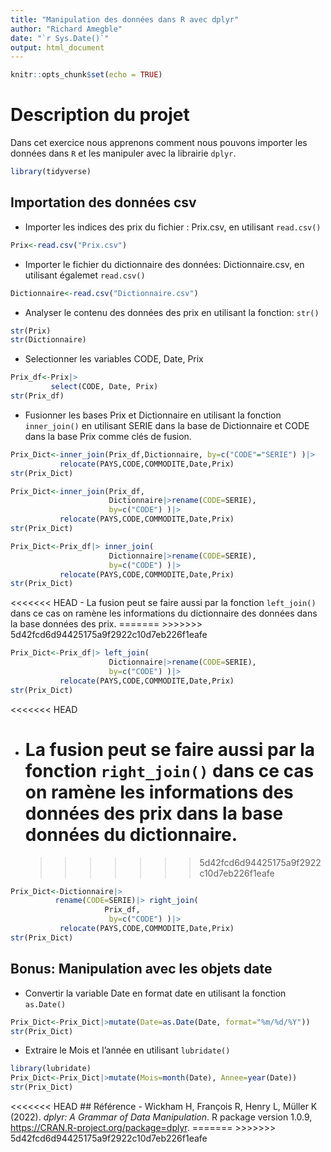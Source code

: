 ```yaml
---
title: "Manipulation des données dans R avec dplyr"
author: "Richard Amegble"
date: "`r Sys.Date()`"
output: html_document
---
```


```r
knitr::opts_chunk$set(echo = TRUE)
```

# Description du projet
Dans cet exercice nous apprenons comment nous pouvons importer les données dans `R` et les manipuler avec la librairie `dplyr`.


```r
library(tidyverse)

```

## Importation des données csv
- Importer les indices des prix du fichier : Prix.csv, en utilisant `read.csv()`
```r
Prix<-read.csv("Prix.csv")
```

- Importer le fichier du dictionnaire des données: Dictionnaire.csv, en utilisant égalemet `read.csv()`

```r
Dictionnaire<-read.csv("Dictionnaire.csv")
```

- Analyser le contenu des données des prix en utilisant la fonction: `str()`

```r
str(Prix)
str(Dictionnaire)
```

- Selectionner les variables  CODE, Date, Prix

```r
Prix_df<-Prix|>
         select(CODE, Date, Prix)
str(Prix_df)
```

- Fusionner les bases Prix et Dictionnaire en utilisant la fonction `inner_join()` en utilisant SERIE dans la base de Dictionnaire et CODE dans la base Prix comme clés de fusion.  

```r
Prix_Dict<-inner_join(Prix_df,Dictionnaire, by=c("CODE"="SERIE") )|>
           relocate(PAYS,CODE,COMMODITE,Date,Prix)
str(Prix_Dict)
```

```r
Prix_Dict<-inner_join(Prix_df,
                      Dictionnaire|>rename(CODE=SERIE), 
                      by=c("CODE") )|>
           relocate(PAYS,CODE,COMMODITE,Date,Prix)
str(Prix_Dict)
```

```r
Prix_Dict<-Prix_df|> inner_join(
                      Dictionnaire|>rename(CODE=SERIE), 
                      by=c("CODE") )|>
           relocate(PAYS,CODE,COMMODITE,Date,Prix)
str(Prix_Dict)
```

<<<<<<< HEAD
- La fusion peut se faire aussi par la fonction `left_join()` dans ce cas on ramène les informations du dictionnaire des données dans la base données des prix.
=======
>>>>>>> 5d42fcd6d94425175a9f2922c10d7eb226f1eafe
```r
Prix_Dict<-Prix_df|> left_join(
                      Dictionnaire|>rename(CODE=SERIE), 
                      by=c("CODE") )|>
           relocate(PAYS,CODE,COMMODITE,Date,Prix)
str(Prix_Dict)
```
<<<<<<< HEAD

- La fusion peut se faire aussi par la fonction `right_join()` dans ce cas on ramène les informations des données des prix dans la base données du dictionnaire.
=======
>>>>>>> 5d42fcd6d94425175a9f2922c10d7eb226f1eafe
```r
Prix_Dict<-Dictionnaire|>
          rename(CODE=SERIE)|> right_join(
                     Prix_df, 
                      by=c("CODE") )|>
           relocate(PAYS,CODE,COMMODITE,Date,Prix)
str(Prix_Dict)
```

## Bonus: Manipulation avec les objets date
- Convertir la variable Date en format date en utilisant la fonction `as.Date()`

```r
Prix_Dict<-Prix_Dict|>mutate(Date=as.Date(Date, format="%m/%d/%Y"))
str(Prix_Dict)
```

- Extraire le Mois et l'année en utilisant `lubridate()`

```r
library(lubridate)
Prix_Dict<-Prix_Dict|>mutate(Mois=month(Date), Annee=year(Date))
str(Prix_Dict)
```

<<<<<<< HEAD
## Référence
- Wickham H, François R, Henry L, Müller K (2022). _dplyr: A Grammar of Data Manipulation_. R package
  version 1.0.9, <https://CRAN.R-project.org/package=dplyr>.
=======
>>>>>>> 5d42fcd6d94425175a9f2922c10d7eb226f1eafe


